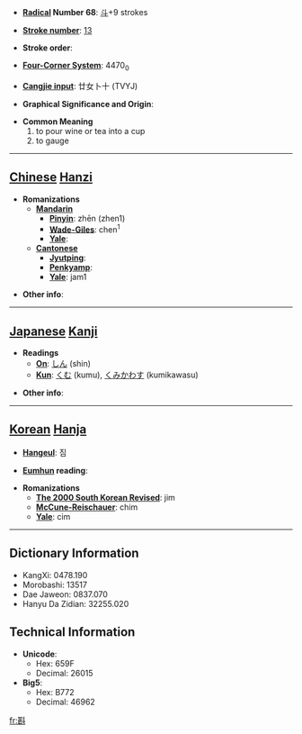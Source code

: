 * '''[[Wiktionary:Chinese radical index| Radical]] Number 68''': [[Wiktionary:Chinese radical index 斗|斗]]+9 strokes

* '''[[Wiktionary:Chinese total strokes index|Stroke number]]''': [[Wiktionary:Chinese total strokes index 13|13]]

* '''Stroke order''': 

* '''[[Wiktionary:Chinese four corner index|Four-Corner System]]''': 4470<sub>0</sub>

* '''[[Wiktionary:Chinese Cangjie index|Cangjie input]]''': 廿女卜十 (TVYJ)

* '''Graphical Significance and Origin''': 

* '''Common Meaning'''
*#to pour wine or tea into a cup
*# to gauge


----

== [[Chinese]] [[Hanzi]] ==

* '''Romanizations'''
** '''[[Mandarin]]'''
*** '''[[Pinyin]]''': zhēn (zhen1)
*** '''[[Wade-Giles]]''': chen<sup>1</sup>
*** '''[[Yale]]''': 
** '''[[Cantonese]]'''
*** '''[[Jyutping]]''':
*** '''[[Penkyamp]]''': 
*** '''[[Yale]]''': jam1

* '''Other info''': 

----

== [[Japanese]] [[Kanji]] ==

* '''Readings'''
** '''[[On]]''': [[しん]] (shin)
** '''[[Kun]]''': [[くむ]] (kumu), [[くみかわす]] (kumikawasu)

* '''Other info''':  

----

== [[Korean]] [[Hanja]] ==

* '''[[Hangeul]]''': 짐

* '''[[Eumhun]] reading''': 

* '''Romanizations'''
** '''[[The 2000 South Korean Revised Romanization|The 2000 South Korean Revised]]''': jim
** '''[[McCune-Reischauer]]''': chim
** '''[[Yale]]''': cim

----

== Dictionary Information ==

* KangXi: 0478.190
* Morobashi: 13517
* Dae Jaweon: 0837.070
* Hanyu Da Zidian: 32255.020

== Technical Information ==

* '''Unicode''':
** Hex: 659F
** Decimal: 26015
* '''Big5''':
** Hex: B772
** Decimal: 46962

[[fr:斟]]